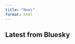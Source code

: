 ```yaml
---
title: "News"
format: html
---
```


## Latest from Bluesky

```{=html}
<script async src="https://cdn.jsdelivr.net/npm/bsky-embed/dist/bsky-embed.es.js" type="module"></script>
```

<bsky-embed
  username="guillaume-papuga.bsky.social"
  limit="5"
  mode="light"
  link-target="_blank"
></bsky-embed>
